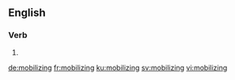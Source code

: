 ==English==

===Verb===
{{head|en|present participle}}

# {{present participle of|mobilize|lang=en}}

[[de:mobilizing]]
[[fr:mobilizing]]
[[ku:mobilizing]]
[[sv:mobilizing]]
[[vi:mobilizing]]